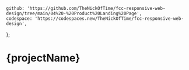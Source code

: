 	github: 'https://github.com/TheNickOfTime/fcc-responsive-web-design/tree/main/04%20-%20Product%20Landing%20Page',
	codespace: 'https://codespaces.new/TheNickOfTime/fcc-responsive-web-design',
};

# {projectName}
